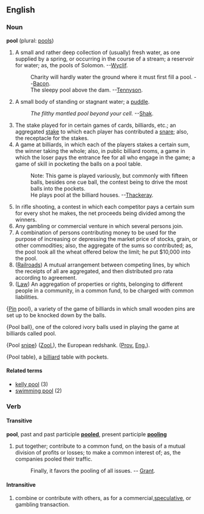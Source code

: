 ==English==
===Noun===
'''pool''' (plural: [[pools]])

# A small and rather deep collection of (usually) fresh water, as one supplied by a spring, or occurring in the course of a stream; a reservoir for water; as, the pools of Solomon. --[[w:Wyclif|Wyclif]].
#:Charity will hardly water the ground where it must first fill a pool.   --[[W:Bacon|Bacon]].
#: The sleepy pool above the dam. --[[W:Tennyson|Tennyson]].
# A small body of standing or stagnant water; a [[puddle]].
#:''The filthy mantled pool beyond your cell.'' --[[W:Shak|Shak]].
# The stake played for in certain games of cards, billiards, etc.; an aggregated [[stake]] to which each player has contributed a [[snare]]; also, the receptacle for the stakes.
# A game at billiards, in which each of the players stakes a  certain sum, the winner taking the whole; also, in public billiard rooms, a game in which the loser pays the entrance fee for all who engage in the game; a game of skill in pocketing the balls on a pool table.
#:Note: This game is played variously, but commonly with fifteen balls, besides one cue ball, the contest being to drive the most balls into the pockets.
#: He plays pool at the billiard houses. --[[W:Thackeray|Thackeray]].
# In rifle shooting, a contest in which each competitor pays a certain sum for every shot he makes, the net proceeds being divided among the winners.
# Any gambling or commercial venture in which several persons join.
# A combination of persons contributing money to be used for the  purpose of increasing or depressing the market price of stocks, grain, or other commodities; also, the aggregate of the sums so contributed; as, the pool took all the wheat offered below the limit; he put $10,000 into the pool.
# ([[Railroad]]s) A mutual arrangement between competing lines, by which the receipts of all are aggregated, and then distributed pro rata according to agreement. 
# ([[Law]]) An aggregation of properties or rights, belonging to different people in a community, in a common fund, to be charged with common liabilities.

{[[Pin]] pool}, a variety of the game of billiards in which small wooden pins are set up to be knocked down by the balls.

{Pool ball}, one of the colored ivory balls used in playing the game at billiards called pool.

{Pool [[snipe]]} ([[Zool.]]), the European redshank. ([[Prov.]] [[Eng.]]).

{Pool table}, a [[billiard]] table with pockets.

====Related terms====
*[[kelly pool]] (3)
*[[swimming pool]] (2)

===Verb===

==== Transitive====

'''pool''', past and past participle '''[[pooled]]''', present participle '''[[pooling]]'''

# put together; contribute to a common fund, on the basis of a mutual division of profits or losses; to make a common interest of; as, the companies pooled their traffic.
#:Finally, it favors the pooling of all issues. -- [[w:Grant|Grant]].

==== Intransitive====

# combine or contribute with others, as for a commercial,[[speculative]], or gambling transaction.